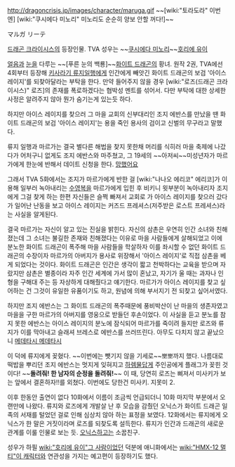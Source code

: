 http://dragoncrisis.jp/images/character/maruga.gif
~~[wiki:"토라도라" 이번엔] [wiki:"쿠시에다 미노리" 미노리도 순순히 양보 안할 꺼다!]~~

マルガ リーテ

[[드래곤 크라이시스]]의 등장인물. TVA 성우는 ~~[[쿠시에다 미노리]]~~[[호리에 유이]]
 
[[얼음]]과 [[눈]]을 다루는 ~~[푸른 눈의 백룡]~~[[화이트 드래곤]]의 황녀. 원작 2권, TVA에선 4회부터 등장해  [[키사라기 류지]]일행에게 인간에게 빼앗긴 화이트 드래곤의 보검 '아이스 레이지'를 되찾아달라는 부탁을 한다. 만약 들어주지 않을 경우 [wiki:"로즈(드래곤 크라이시스)" 로즈]의 존재를 폭로하겠다는 협박성 멘트를 섞어서. 다만 부탁에 대한 상세한 사정은 알려주지 않아 뭔가 숨기는게 있는듯 하다.

하지만 아이스 레이지를 찾으러 그 마을 교회의 신부대리인 조지 에반스를 만났을 땐 화이트 드래곤의 보검 '아이스 레이지'는 용을 죽인 용사의 검이고 신벌의 무구라고 말했다. 

류지 일행과 마르가는 결국 별다른 해법을 찾지 못한채 머리를 식히러 마을 축제에 나갔다가 어처구니 없게도 조지 에반스와 마주쳤고, 그 19세의 ~~아저씨~~미성년자가 마르가에게 한눈에 반해서 데이트 신청을 한다. [[망했어요]] 

그래서 TVA 5화에서는 조지가 마르가에게 반한 걸 [wiki:"나나오 에리코" 에리코]가 이용해 일부러 녹아내리는 [[수영복]]을 마르가에게 입힌 후 비키니 윗부분이 녹아내리자 조지에게 그걸 찾게 하는 한편 자신들은 슬쩍 빠져서 교회로 가 아이스 레이지를 찾으러 갔다가 일어난 난동을 보고 아이스 레이지는 커즈드 프레셔스(저주받은 로스트 프레셔스)라는 사실을 알게된다.

결국 마르가는 자신이 알고 있는 진실을 밝힌다. 자신의 삼촌은 우연히 인간 소녀와 친해졌는데 그 소녀는 불길한 존재와 친해졌다는 이유로 마을 사람들에게 살해되었고 이에 분노한 화이트 드래곤이 폭주해 마을 사람들을 학살하자 이를 좌시할 수 없던 화이트 드래곤의 수장이자 마르가의 아버지가 용사로 위장해서 '아이스 레이지'로 직접 삼촌을 베게 되었다는 것이다. 화이트 드래곤은 인간은 생각이 짧고 천박하다는 교육을 받으며 자랐지만 삼촌은 별종이라 자주 인간 세계에 가서 많이 혼났고, 자기가 울 때는 과자나 인형을 구해대 주는 등 자상하게 대해줬다고 얘기한다. 마르가가 아이스 레이지를 찾고 싶어하는 건 그것이 유일한 유품이기도 하고, 원념에 의해 부서지기 전 되찾고 싶어서였다.

하지만 조지 에반스는 그 화이트 드래곤의 폭주때문에 풍비박산이 난 마을의 생존자였고 마을을 구한 마르가의 아버지를 영웅으로 받들던 후손이었다. 이 사실을 듣고 분노를 참지 못한 에반스는 아이스 레이지의 분노에 잠식되어 마르가를 죽이려 들지만 로즈와 류지가 이를 막아내고 슬래셔 브레스로 에반스를 쓰러뜨린다. 아무도 다치지 않고 끝났으니 [[메데타시 메데타시]]

이 덕에 류지에게 꽂혔다. ~~이번에는 뺏기지 않을 기세로~~뽀뽀까지 했다. 나름대로 떡밥을 뿌리던 조지 에반스는 멋지게 잊혀지고 [[하렘물]]답게 주인공에게 플래그가 꽂힌 것이다! ~~'''돌려줘! 한 남자의 순정을 돌려줘!'''~~
이 때, 당연히 로즈는 삐져서 미사키가 보는 앞에서 결혼하자!!를 외쳤다. 이번에도 당한건 미사키. 지못미 2.

이후 한동안 출연이 없다 10화에서 이름이 조금씩 언급되더니 10화 마지막 부분에서 오랜만에 나왔다. 류지와 로즈에게 개발살 난 후 모습을 감췄던 오닉스가 화이트 드래곤 일족의 서재를 털었던 걸로 인해 심상치 않아 하는 표정을 보였다. 12화에서는 류지에게 오닉스가 한 말은 거짓이라며 로즈를 되찾도록 설득한다. 류지가 인간과 드래곤의 새로운 관계를 이룰 인물로 보는 듯. [[오닉스]]하고는 소꿉친구. 

성우가 하필 [[wiki:"호리에 유이"그 사람]]이었던 덕분에 애니화에서는 [[wiki:"HMX-12 멀티"이 캐릭터]]와 연관성을 가지는 예고편이 등장하기도 했다.
